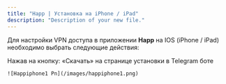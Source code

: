 ```yaml
---
title: "Happ | Установка на iPhone / iPad"
description: "Description of your new file."
---
```


Для настройки VPN доступа в приложении **Happ** на IOS (iPhone / iPad) необходимо выбрать следующие действия:

<Steps>
  <Step title="Загрузите приложение Happ" titleSize="h3">
    Нажав на кнопку: «Скачать» на странице установки в Telegram боте

    ![Happiphone1 Pn](/images/happiphone1.png)
  </Step>
  <Step title="New Step">
    
  </Step>
</Steps>